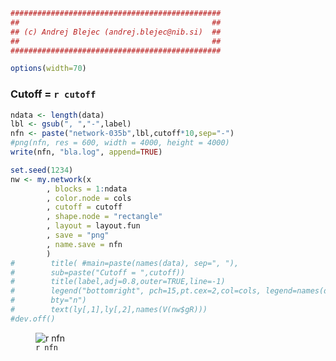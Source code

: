 ```r
###############################################
##                                           ##
## (c) Andrej Blejec (andrej.blejec@nib.si)  ##
##                                           ##
###############################################
```
```r
options(width=70)
```
### Cutoff = `r cutoff`


```r
ndata <- length(data)
lbl <- gsub(", ","-",label)
nfn <- paste("network-035b",lbl,cutoff*10,sep="-")
#png(nfn, res = 600, width = 4000, height = 4000)
write(nfn, "bla.log", append=TRUE)
```

```r
set.seed(1234)
nw <- my.network(x
        , blocks = 1:ndata
        , color.node = cols
        , cutoff = cutoff
        , shape.node = "rectangle"
        , layout = layout.fun
        , save = "png"
        , name.save = nfn
        )
#        title( #main=paste(names(data), sep=", "),
#        sub=paste("Cutoff = ",cutoff))
#        title(label,adj=0.8,outer=TRUE,line=-1)
#        legend("bottomright", pch=15,pt.cex=2,col=cols, legend=names(data),
#        bty="n")
#        text(ly[,1],ly[,2],names(V(nw$gR)))
#dev.off()
```

![`r nfn`](`r  paste0(nfn,".png")`)

